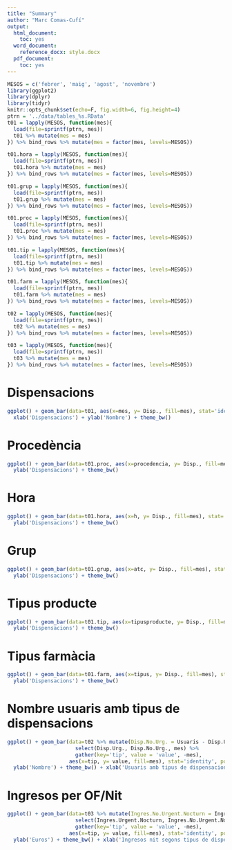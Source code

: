 ```yaml
---
title: "Summary"
author: "Marc Comas-Cufí"
output: 
  html_document: 
    toc: yes
  word_document:
    reference_docx: style.docx
  pdf_document:
    toc: yes
---
```


```r
MESOS = c('febrer', 'maig', 'agost', 'novembre')
library(ggplot2)
library(dplyr)
library(tidyr)
knitr::opts_chunk$set(echo=F, fig.width=6, fig.height=4)
ptrn = '../data/tables_%s.RData'
t01 = lapply(MESOS, function(mes){
  load(file=sprintf(ptrn, mes))
  t01 %>% mutate(mes = mes)
}) %>% bind_rows %>% mutate(mes = factor(mes, levels=MESOS))

t01.hora = lapply(MESOS, function(mes){
  load(file=sprintf(ptrn, mes))
  t01.hora %>% mutate(mes = mes)
}) %>% bind_rows %>% mutate(mes = factor(mes, levels=MESOS))

t01.grup = lapply(MESOS, function(mes){
  load(file=sprintf(ptrn, mes))
  t01.grup %>% mutate(mes = mes)
}) %>% bind_rows %>% mutate(mes = factor(mes, levels=MESOS))

t01.proc = lapply(MESOS, function(mes){
  load(file=sprintf(ptrn, mes))
  t01.proc %>% mutate(mes = mes)
}) %>% bind_rows %>% mutate(mes = factor(mes, levels=MESOS))

t01.tip = lapply(MESOS, function(mes){
  load(file=sprintf(ptrn, mes))
  t01.tip %>% mutate(mes = mes)
}) %>% bind_rows %>% mutate(mes = factor(mes, levels=MESOS))

t01.farm = lapply(MESOS, function(mes){
  load(file=sprintf(ptrn, mes))
  t01.farm %>% mutate(mes = mes)
}) %>% bind_rows %>% mutate(mes = factor(mes, levels=MESOS))

t02 = lapply(MESOS, function(mes){
  load(file=sprintf(ptrn, mes))
  t02 %>% mutate(mes = mes)
}) %>% bind_rows %>% mutate(mes = factor(mes, levels=MESOS))

t03 = lapply(MESOS, function(mes){
  load(file=sprintf(ptrn, mes))
  t03 %>% mutate(mes = mes)
}) %>% bind_rows %>% mutate(mes = factor(mes, levels=MESOS))
```

# Dispensacions

```r
ggplot() + geom_bar(data=t01, aes(x=mes, y= Disp., fill=mes), stat='identity', position = 'dodge') +
  xlab('Dispensacions') + ylab('Nombre') + theme_bw()
```

# Procedència

```r
ggplot() + geom_bar(data=t01.proc, aes(x=procedencia, y= Disp., fill=mes), stat='identity', position = 'dodge') +
  ylab('Dispensacions') + theme_bw()
```

# Hora

```r
ggplot() + geom_bar(data=t01.hora, aes(x=h, y= Disp., fill=mes), stat='identity', position = 'dodge') +
  ylab('Dispensacions') + theme_bw()
```

# Grup 

```r
ggplot() + geom_bar(data=t01.grup, aes(x=atc, y= Disp., fill=mes), stat='identity', position = 'dodge') +
  ylab('Dispensacions') + theme_bw()
```

# Tipus producte

```r
ggplot() + geom_bar(data=t01.tip, aes(x=tipusproducte, y= Disp., fill=mes), stat='identity', position = 'dodge') +
  ylab('Dispensacions') + theme_bw()
```

# Tipus farmàcia

```r
ggplot() + geom_bar(data=t01.farm, aes(x=tipus, y= Disp., fill=mes), stat='identity', position = 'dodge') +
  ylab('Dispensacions') + theme_bw()
```

# Nombre usuaris amb tipus de dispensacions

```r
ggplot() + geom_bar(data=t02 %>% mutate(Disp.No.Urg. = Usuaris - Disp.Urg.) %>% 
                      select(Disp.Urg., Disp.No.Urg., mes) %>% 
                      gather(key='tip', value = 'value', -mes), 
                    aes(x=tip, y= value, fill=mes), stat='identity', position = 'dodge') +
  ylab('Nombre') + theme_bw() + xlab('Usuaris amb tipus de dispensacions')
```

# Ingresos per OF/Nit

```r
ggplot() + geom_bar(data=t03 %>% mutate(Ingres.No.Urgent.Nocturn = Ingres.Nocturn - Ingres.Urgent.Nocturn) %>% 
                      select(Ingres.Urgent.Nocturn, Ingres.No.Urgent.Nocturn, mes) %>% 
                      gather(key='tip', value = 'value', -mes), 
                    aes(x=tip, y= value, fill=mes), stat='identity', position = 'dodge') +
  ylab('Euros') + theme_bw() + xlab('Ingresos nit segons tipus de dispensacions')
```
